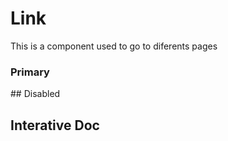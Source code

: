 

<Meta of={LinkStories} />

# Link
This is a component used to go to diferents pages

### Primary
<Canvas of={LinkStories.Primary}/>
## Disabled
<Canvas of={LinkStories.Disabled}/>

## Interative Doc
<Primary/>

<Controls/>
